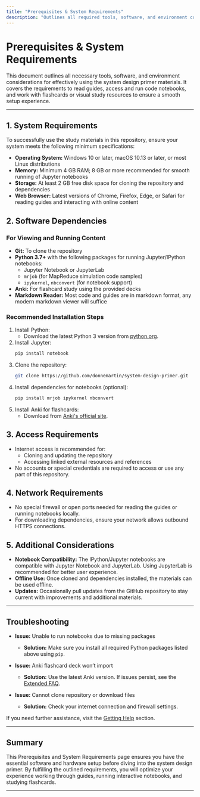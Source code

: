 ```yaml
---
title: "Prerequisites & System Requirements"
description: "Outlines all required tools, software, and environment considerations for using the materials in this repository. Covers requirements for reading guides, accessing code notebooks (Jupyter/IPython), and working with flashcards or diagrams, ensuring users are prepared for a smooth setup."
---
```


# Prerequisites & System Requirements

This document outlines all necessary tools, software, and environment considerations for effectively using the system design primer materials. It covers the requirements to read guides, access and run code notebooks, and work with flashcards or visual study resources to ensure a smooth setup experience.

---

## 1. System Requirements

To successfully use the study materials in this repository, ensure your system meets the following minimum specifications:

- **Operating System:** Windows 10 or later, macOS 10.13 or later, or most Linux distributions
- **Memory:** Minimum 4 GB RAM; 8 GB or more recommended for smooth running of Jupyter notebooks
- **Storage:** At least 2 GB free disk space for cloning the repository and dependencies
- **Web Browser:** Latest versions of Chrome, Firefox, Edge, or Safari for reading guides and interacting with online content


## 2. Software Dependencies

### For Viewing and Running Content

- **Git:** To clone the repository
- **Python 3.7+** with the following packages for running Jupyter/IPython notebooks:
  - Jupyter Notebook or JupyterLab
  - `mrjob` (for MapReduce simulation code samples)
  - `ipykernel`, `nbconvert` (for notebook support)
- **Anki:** For flashcard study using the provided decks
- **Markdown Reader:** Most code and guides are in markdown format, any modern markdown viewer will suffice

### Recommended Installation Steps

1. Install Python:
   - Download the latest Python 3 version from [python.org](https://www.python.org/downloads/).
2. Install Jupyter:
   ```bash
   pip install notebook
   ```
3. Clone the repository:
   ```bash
   git clone https://github.com/donnemartin/system-design-primer.git
   ```
4. Install dependencies for notebooks (optional):
   ```bash
   pip install mrjob ipykernel nbconvert
   ```
5. Install Anki for flashcards:
   - Download from [Anki's official site](https://apps.ankiweb.net/).

## 3. Access Requirements

- Internet access is recommended for:
  - Cloning and updating the repository
  - Accessing linked external resources and references
- No accounts or special credentials are required to access or use any part of this repository.


## 4. Network Requirements

- No special firewall or open ports needed for reading the guides or running notebooks locally.
- For downloading dependencies, ensure your network allows outbound HTTPS connections.

## 5. Additional Considerations

- **Notebook Compatibility:** The IPython/Jupyter notebooks are compatible with Jupyter Notebook and JupyterLab. Using JupyterLab is recommended for better user experience.
- **Offline Use:** Once cloned and dependencies installed, the materials can be used offline.
- **Updates:** Occasionally pull updates from the GitHub repository to stay current with improvements and additional materials.

---

## Troubleshooting

- **Issue:** Unable to run notebooks due to missing packages
  - **Solution:** Make sure you install all required Python packages listed above using `pip`.

- **Issue:** Anki flashcard deck won’t import
  - **Solution:** Use the latest Anki version. If issues persist, see the [Extended FAQ](https://github.com/donnemartin/system-design-primer#anki-flashcard-import-issues).

- **Issue:** Cannot clone repository or download files
  - **Solution:** Check your internet connection and firewall settings.

If you need further assistance, visit the [Getting Help](https://github.com/donnemartin/system-design-primer#where-to-get-help) section.

---

## Summary

This Prerequisites and System Requirements page ensures you have the essential software and hardware setup before diving into the system design primer. By fulfilling the outlined requirements, you will optimize your experience working through guides, running interactive notebooks, and studying flashcards.

---